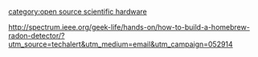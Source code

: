 {{stub}}
[[category:open source scientific hardware]]

http://spectrum.ieee.org/geek-life/hands-on/how-to-build-a-homebrew-radon-detector/?utm_source=techalert&utm_medium=email&utm_campaign=052914